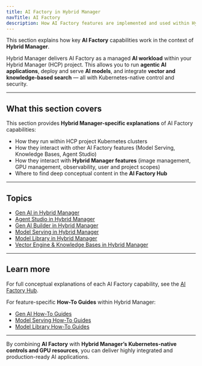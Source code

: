 ```yaml
---
title: AI Factory in Hybrid Manager
navTitle: AI Factory
description: How AI Factory features are implemented and used within Hybrid Manager, with links to deep conceptual content and Hybrid Manager-specific guidance.
---
```


This section explains how key **AI Factory** capabilities work in the context of **Hybrid Manager**.

Hybrid Manager delivers AI Factory as a managed **AI workload** within your Hybrid Manager (HCP) project.
This allows you to run **agentic AI applications**, deploy and serve **AI models**, and integrate **vector and knowledge-based search** — all with Kubernetes-native control and security.

---

## What this section covers

This section provides **Hybrid Manager-specific explanations** of AI Factory capabilities:

- How they run within HCP project Kubernetes clusters
- How they interact with other AI Factory features (Model Serving, Knowledge Bases, Agent Studio)
- How they interact with **Hybrid Manager features** (image management, GPU management, observability, user and project scopes)
- Where to find deep conceptual content in the **AI Factory Hub**

---

## Topics

- [Gen AI in Hybrid Manager](../../../../gen-ai/index)
- [Agent Studio in Hybrid Manager](../../../../gen-ai/agent-studio)
- [Gen AI Builder in Hybrid Manager](../../../../gen-ai/builder)
- [Model Serving in Hybrid Manager](../../../../model/serving)
- [Model Library in Hybrid Manager](../../../../model/library)
- [Vector Engine & Knowledge Bases in Hybrid Manager](../../pipeline/knowledge-base)

---

## Learn more

For full conceptual explanations of each AI Factory capability, see the [AI Factory Hub](/edb-postgres-ai/ai-factory/learn/explained/index).

For feature-specific **How-To Guides** within Hybrid Manager:

- [Gen AI How-To Guides](../../how-to/gen-ai/)
- [Model Serving How-To Guides](../../how-to/model-serving/)
- [Model Library How-To Guides](../../how-to/model-library/)

---

By combining **AI Factory** with **Hybrid Manager’s Kubernetes-native controls and GPU resources**, you can deliver highly integrated and production-ready AI applications.

